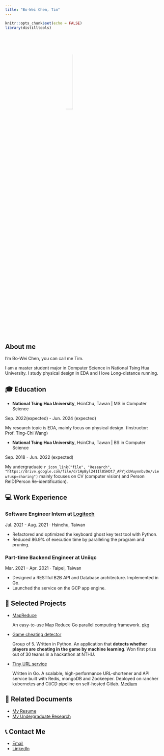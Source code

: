 ```yaml
---
title: "Bo-Wei Chen, Tim"
---
```


```r
knitr::opts_chunk$set(echo = FALSE)
library(distilltools)
```

![](https://avatars.githubusercontent.com/u/44916048?v=4)
<style type="text/css">
    img {
        width: 25%;
        border-radius: 50%;
        display: block;
        margin-left: auto;
        margin-right: auto;
    }
</style>

## About me
I’m Bo-Wei Chen, you can call me Tim.

I am a master student major in Computer Science in National Tsing Hua University. I study physical design in EDA and I love Long-distance running.

## 🎓 Education
- **National Tsing Hua University**, HsinChu, Tawan | MS in Computer Science

<aside>
 Sep. 2022(expected) - Jun. 2024 (expected)
</aside>

  My research topic is EDA, mainly focus on physical design. (Instructor: Prof. Ting-Chi Wang)

- **National Tsing Hua University**, HsinChu, Tawan | BS in Computer Science

<aside>
 Sep. 2018 - Jun. 2022 (expected)
</aside>

  My undergraduate `r icon_link("file", "Research", "https://drive.google.com/file/d/1HpByl241IlU5HDt7_APYjcbWuynnbvOe/view?usp=sharing")` mainly focuses on CV (computer vision) and Person ReID(Person Re-identification). 


## 💻 Work Experience
### Software Engineer Intern at [Logitech](https://www.logitech.com/)

<aside>Jul. 2021 - Aug. 2021 $\cdot$ Hsinchu, Taiwan</aside>
  * Refactored and optimized the keyboard ghost key test tool with Python.
  * Reduced 86.9% of execution time by paralleling the program and pruning.

### Part-time Backend Engineer at Uniiqc

<aside>Mar. 2021 – Apr. 2021 $\cdot$ Taipei, Taiwan</aside>
  * Designed a RESTful B2B API and Database architecture. Implemented in Go.
  * Launched the service on the GCP app engine.

## 📝 Selected Projects
* [MapReduce](https://github.com/BWbwchen/MapReduce)
  
  An easy-to-use Map Reduce Go parallel computing framework. [pkg](https://pkg.go.dev/github.com/BWbwchen/MapReduce)

* [Game cheating detector](https://github.com/Logi-Meichu/Meichu2020_Team_726)

  Group of 5. Written in Python. An application that **detects whether players are cheating in the game by
  machine learning**. Won first prize out of 30 teams in a hackathon at NTHU.
  
* [Tiny URL service](https://github.com/BWbwchen/tinyURL)
  
  Written in Go. A scalable, high-performance URL-shortener and API service built with Redis, mongoDB and
  Zookeeper. Deployed on rancher kubernetes and CI/CD pipeline on self-hosted Gitlab. [Medium](https://medium.com/@tim.chenbw/lets-build-a-tinyurl-service-in-golang-47deb5a7904f)
  
## 📕 Related Documents
* [My Resume](https://drive.google.com/file/d/1t8FV8S4jzDyio3ZeNEqPZfboJH8evSoM/view?usp=sharing)
* [My Undergraduate Research](https://drive.google.com/file/d/1HpByl241IlU5HDt7_APYjcbWuynnbvOe/view?usp=sharing)

## 📞 Contact Me
* [Email](mailto:tim.chenbw@gmail.com)
* [LinkedIn](https://www.linkedin.com/in/bo-wei-chen/)
